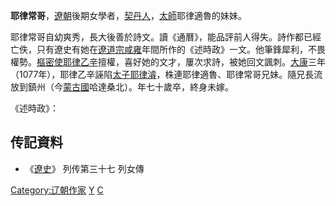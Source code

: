 '''耶律常哥'''，[[遼朝|遼朝]]後期女學者，[[契丹人|契丹人]]，[[太師|太師]]耶律適魯的妹妹。

耶律常哥自幼爽秀，長大後善於詩文。讀《通曆》，能品評前人得失。詩作都已經亡佚，只有遼史有她在[[遼道宗|遼道宗]][[咸雍|咸雍]]年間所作的《述時政》一文。他筆鋒犀利，不畏權勢。[[樞密使|樞密使]][[耶律乙辛|耶律乙辛]]擅權，喜好她的文才，屢次求詩，被她回文諷刺。[[大康|大康]]三年（1077年），耶律乙辛誣陷[[太子|太子]][[耶律濬|耶律濬]]，株連耶律適魯、耶律常哥兄妹。隨兄長流放到鎮州（今[[蒙古國|蒙古國]]哈達桑北）。年七十歲卒，終身未嫁。

《述時政》：{{Cquote 2|君以民为体，民以君为心。<br>人主当任忠贤，人臣当去比周，则政化平，阴阳顺。<br>欲怀远则崇恩尚德，欲强国则轻徭薄赋。<br>四端五典为治教之本，六府三事实生民之命。<br>淫侈可以为戒，勤俭可以为师。<br>错枉则人不敢诈，显忠则人不敢欺。<br>勿泥空门，崇饰土木；勿事边鄙，妄费金帛。<br>满当思溢，安必虑危。<br>刑罚当罪，则民劝善。<br>不宝远物，则贤者至。<br>建万世磐石之业，制诸部强横之心。<br>欲率下则先正身，欲治远则始朝廷。}}
==传記資料== 
* 《[[遼史|遼史]]》 列传第三十七 列女傳

[[Category:辽朝作家|Category:辽朝作家]]
[[Category:辽朝宗室女|Y]]
[[Category:耶律氏|C]]